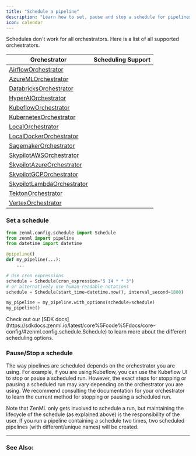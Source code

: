 ```yaml
---
title: "Schedule a pipeline"
description: "Learn how to set, pause and stop a schedule for pipelines."
icon: calendar
---
```


<Info>
    Schedules don't work for all orchestrators. Here is a list of all supported orchestrators.
</Info>

| Orchestrator                                                              | Scheduling Support |
| ------------------------------------------------------------------------- | ------------------ |
| [AirflowOrchestrator](latest/stack-components/orchestrators/airflow)            | <Icon icon="square-check"/>                  |
| [AzureMLOrchestrator](latest/stack-components/orchestrators/azureml)            | <Icon icon="square-check"/>                  |
| [DatabricksOrchestrator](latest/stack-components/orchestrators/databricks)      | <Icon icon="square-check"/>                  |
| [HyperAIOrchestrator](latest/stack-components/orchestrators/hyperai)            | <Icon icon="square-check"/>                  |
| [KubeflowOrchestrator](latest/stack-components/orchestrators/kubeflow)          | <Icon icon="square-check"/>                  |
| [KubernetesOrchestrator](latest/stack-components/orchestrators/kubernetes)      | <Icon icon="square-check"/>                  |
| [LocalOrchestrator](latest/stack-components/orchestrators/local)                | <Icon icon="circle-xmark"/>                 |
| [LocalDockerOrchestrator](latest/stack-components/orchestrators/local-docker)   | <Icon icon="circle-xmark"/>                 |
| [SagemakerOrchestrator](latest/stack-components/orchestrators/sagemaker)        | <Icon icon="circle-xmark"/>                 |
| [SkypilotAWSOrchestrator](latest/stack-components/orchestrators/skypilot-vm)    | <Icon icon="circle-xmark"/>                 |
| [SkypilotAzureOrchestrator](latest/stack-components/orchestrators/skypilot-vm)  | <Icon icon="circle-xmark"/>                 |
| [SkypilotGCPOrchestrator](latest/stack-components/orchestrators/skypilot-vm)    | <Icon icon="circle-xmark"/>                 |
| [SkypilotLambdaOrchestrator](latest/stack-components/orchestrators/skypilot-vm) | <Icon icon="circle-xmark"/>                 |
| [TektonOrchestrator](latest/stack-components/orchestrators/tekton)              | <Icon icon="circle-xmark"/>                 |
| [VertexOrchestrator](latest/stack-components/orchestrators/vertex)              | <Icon icon="square-check"/>                  |

### Set a schedule

```py
from zenml.config.schedule import Schedule
from zenml import pipeline
from datetime import datetime

@pipeline()
def my_pipeline(...):
    ...

# Use cron expressions
schedule = Schedule(cron_expression="5 14 * * 3")
# or alternatively use human-readable notations
schedule = Schedule(start_time=datetime.now(), interval_second=1800)

my_pipeline = my_pipeline.with_options(schedule=schedule)
my_pipeline()
```

<Info>
    Check out our [SDK docs](https://sdkdocs.zenml.io/latest/core%5Fcode%5Fdocs/core-config/#zenml.config.schedule.Schedule) to learn more about the different scheduling options.
</Info>

### Pause/Stop a schedule

The way pipelines are scheduled depends on the orchestrator you are using. For example, if you are using Kubeflow, you can use the Kubeflow UI to stop or pause a scheduled run. However, the exact steps for stopping or pausing a scheduled run may vary depending on the orchestrator you are using. We recommend consulting the documentation for your orchestrator to learn the current method for stopping or pausing a scheduled run.

<Note>
    Note that ZenML only gets involved to schedule a run, but maintaining the lifecycle of the schedule (as explained above) is the responsibility of the user. If you run a pipeline containing a schedule two times, two scheduled pipelines (with different/unique names) will be created.
</Note>

---

### See Also:

<CardGroup cols={2}>
   <Card title="Learn about remote orchestrators" icon="server" href="latest/stack-components/orchestrators" horizontal />
</CardGroup>
